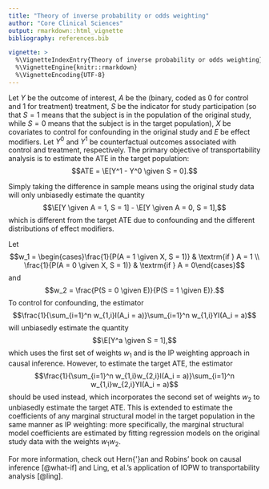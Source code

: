 ```yaml
---
title: "Theory of inverse probability or odds weighting"
author: "Core Clinical Sciences"
output: rmarkdown::html_vignette
bibliography: references.bib

vignette: >
  %\VignetteIndexEntry{Theory of inverse probability or odds weighting}
  %\VignetteEngine{knitr::rmarkdown}
  %\VignetteEncoding{UTF-8}
---
```


Let $Y$ be the outcome of interest, $A$ be the (binary, coded as 0 for control and 1 for treatment) treatment, $S$ be the indicator for study participation (so that $S=1$ means that the subject is in the population of the original study, while $S = 0$ means that the subject is in the target population), $X$ be covariates to control for confounding in the original study and $E$ be effect modifiers. Let $Y^0$ and $Y^1$ be counterfactual outcomes associated with control and treatment, respectively. The primary objective of transportability analysis is to estimate the ATE in the target population:
$$ATE = \E[Y^1 - Y^0 \given S = 0].$$

Simply taking the difference in sample means using the original study data will only unbiasedly estimate the quantity
$$\E[Y \given A = 1, S = 1] - \E[Y \given A = 0, S = 1],$$
which is different from the target ATE due to confounding and the different distributions of effect modifiers.

Let
$$w_1 = \begin{cases}\frac{1}{P(A = 1 \given X, S = 1)} & \textrm{if } A = 1 \\ \frac{1}{P(A = 0 \given X, S = 1)} & \textrm{if } A = 0\end{cases}$$
and
$$w_2 = \frac{P(S = 0 \given E)}{P(S = 1 \given E)}.$$
To control for confounding, the estimator
$$\frac{1}{\sum_{i=1}^n w_{1,i}I(A_i = a)}\sum_{i=1}^n w_{1,i}YI(A_i = a)$$
will unbiasedly estimate the quantity
$$\E[Y^a \given S = 1],$$
which uses the first set of weights $w_1$ and is the IP weighting approach in causal inference. However, to estimate the target ATE, the estimator
$$\frac{1}{\sum_{i=1}^n w_{1,i}w_{2,i}I(A_i = a)}\sum_{i=1}^n w_{1,i}w_{2,i}YI(A_i = a)$$
should be used instead, which incorporates the second set of weights $w_2$ to unbiasedly estimate the target ATE. This is extended to estimate the coefficients of any marginal structural model in the target population in the same manner as IP weighting: more specifically, the marginal structural model coefficients are estimated by fitting regression models on the original study data with the weights $w_1w_2$.

For more information, check out Hern{\'}an and Robins' book on causal inference [@what-if] and Ling, et al.'s application of IOPW to transportability analysis [@ling].